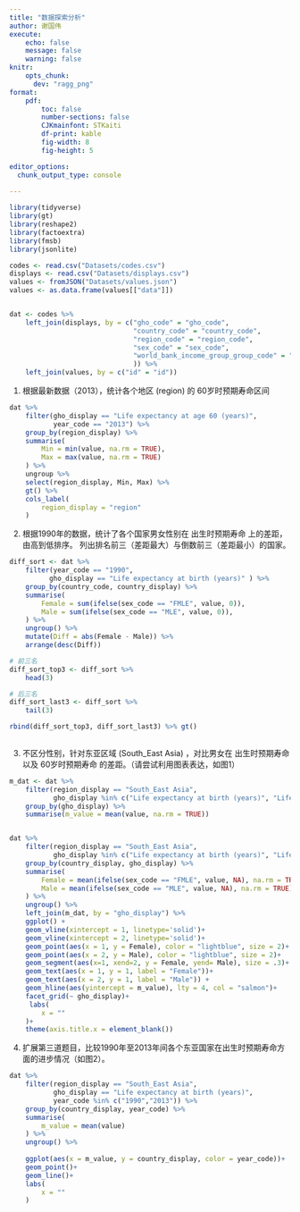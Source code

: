 ```yaml
---
title: "数据探索分析"
author: 谢国伟
execute: 
    echo: false
    message: false
    warning: false
knitr:
    opts_chunk: 
      dev: "ragg_png"
format:
    pdf: 
        toc: false
        number-sections: false
        CJKmainfont: STKaiti
        df-print: kable
        fig-width: 8
        fig-height: 5

editor_options: 
  chunk_output_type: console
 
---
```






```r
library(tidyverse)
library(gt)
library(reshape2)
library(factoextra)
library(fmsb)
library(jsonlite)
```


```r
codes <- read.csv("Datasets/codes.csv")
displays <- read.csv("Datasets/displays.csv")
values <- fromJSON("Datasets/values.json")
values <- as.data.frame(values[["data"]])


dat <- codes %>% 
    left_join(displays, by = c("gho_code" = "gho_code",
                               "country_code" = "country_code",
                               "region_code" = "region_code",
                               "sex_code" = "sex_code",
                               "world_bank_income_group_group_code" = "world_bank_income_group_group_code"
                               )) %>%
    left_join(values, by = c("id" = "id"))
```

1. 根据最新数据（2013），统计各个地区 (region) 的 60岁时预期寿命区间 
```r
dat %>%
    filter(gho_display == "Life expectancy at age 60 (years)",
           year_code == "2013") %>% 
    group_by(region_display) %>% 
    summarise(
        Min = min(value, na.rm = TRUE),
        Max = max(value, na.rm = TRUE)
    ) %>% 
    ungroup %>% 
    select(region_display, Min, Max) %>% 
    gt() %>% 
    cols_label(
        region_display = "region"
    )
```

2. 根据1990年的数据，统计了各个国家男女性别在 出生时预期寿命 上的差距，由高到低排序。
列出排名前三（差距最大）与倒数前三（差距最小）的国家。
```r
diff_sort <- dat %>% 
    filter(year_code == "1990",
          gho_display == "Life expectancy at birth (years)" ) %>% 
    group_by(country_code, country_display) %>% 
    summarise(
        Female = sum(ifelse(sex_code == "FMLE", value, 0)),
        Male = sum(ifelse(sex_code == "MLE", value, 0)),
    ) %>% 
    ungroup() %>% 
    mutate(Diff = abs(Female - Male)) %>% 
    arrange(desc(Diff))

# 前三名
diff_sort_top3 <- diff_sort %>% 
    head(3)

# 后三名
diff_sort_last3 <- diff_sort %>% 
    tail(3)

rbind(diff_sort_top3, diff_sort_last3) %>% gt()
    
```

3. 不区分性别，针对东亚区域 (South_East Asia) ，对比男女在 出生时预期寿命 以及 60岁时预期寿命 的差距。（请尝试利用图表表达，如图1）
```r
m_dat <- dat %>% 
    filter(region_display == "South_East Asia",
           gho_display %in% c("Life expectancy at birth (years)", "Life expectancy at age 60 (years)")) %>% 
    group_by(gho_display) %>% 
    summarise(m_value = mean(value, na.rm = TRUE))


dat %>% 
    filter(region_display == "South_East Asia",
           gho_display %in% c("Life expectancy at birth (years)", "Life expectancy at age 60 (years)")) %>% 
    group_by(country_display, gho_display) %>% 
    summarise(
        Female = mean(ifelse(sex_code == "FMLE", value, NA), na.rm = TRUE),
        Male = mean(ifelse(sex_code == "MLE", value, NA), na.rm = TRUE),
    ) %>% 
    ungroup() %>% 
    left_join(m_dat, by = "gho_display") %>% 
    ggplot() +
    geom_vline(xintercept = 1, linetype='solid')+
    geom_vline(xintercept = 2, linetype='solid')+
    geom_point(aes(x = 1, y = Female), color = "lightblue", size = 2)+
    geom_point(aes(x = 2, y = Male), color = "lightblue", size = 2)+
    geom_segment(aes(x=1, xend=2, y = Female, yend= Male), size = .3)+
    geom_text(aes(x = 1, y = 1, label = "Female"))+
    geom_text(aes(x = 2, y = 1, label = "Male")) +
    geom_hline(aes(yintercept = m_value), lty = 4, col = "salmon")+
    facet_grid(~ gho_display)+
     labs(
        x = ""
    )+
    theme(axis.title.x = element_blank())

```

4. 扩展第三道题目，比较1990年至2013年间各个东亚国家在出生时预期寿命方面的进步情况（如图2）。
```r

dat %>% 
    filter(region_display == "South_East Asia",
           gho_display == "Life expectancy at birth (years)",
           year_code %in% c("1990","2013")) %>% 
    group_by(country_display, year_code) %>% 
    summarise(
        m_value = mean(value)
    ) %>% 
    ungroup() %>%
 
    ggplot(aes(x = m_value, y = country_display, color = year_code))+
    geom_point()+
    geom_line()+
    labs(
        x = ""
    )
    


```





